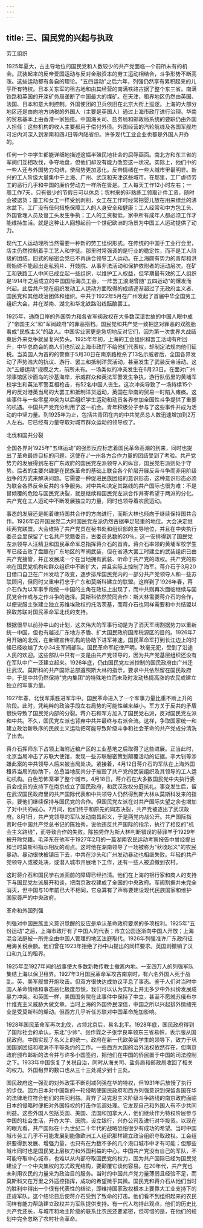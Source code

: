 ```yaml
---
---
---
```

title: 三、国民党的兴起与执政
---



劳工组织

1925年夏大，古主导地位的国民党和人数较少的共产党面临一个前所未有的机会。武装起来的反帝爱国运动与反对金融资本的劳工运动相结合，斗争形势不断高涨。这些运动都有各自的理论。"五四运动"之后六年，列强仍然享有累积起来的儿乎所有特权。日本关东军的租古地和由其经营的南满铁路古据了整个东三省。南满铁路和英国的开滦矿务局垄断了中国最大的煤矿。在天津，租界地区仍然由英国、法国、日本和意大利控制。外国使团的卫兵依旧在北京大街上巡逻。上海的大部分地区还是由向地方纳税的外国人（主要是英国人）通过上海市政厅进行治理。华南的贸易基本上由香港一家独揽。中国海关司、盐务局和邮政局系统的要职仍由外国人担任；这些机构的收人主要都用于偿付外债。外国经营的汽轮航线及各国军舰均可沿内河深入到湖南和四J日等内陆省份。许多现代工业企业也都是外国人开办的。

任何一个中学生都能详细地描述这幅半殖民地社会的屈辱画面。南北方和东三省的军阀们互相攻伐，争夺地盘，但他们却没有能力改变这一状况。实际上，他们中的一些人还与外国势力勾结，使局势更加恶化。反帝情绪在一些大城市里最明显。新兴的工人阶级大量集中于上海、广州、武汉和天津这些城市。在那里，工厂虐待劳工的恶行几乎和中国的廉价劳动力一样所在皆是。工人每天工作12小时左右；一周工作7天，只有很少的节假日可以休息；农村来的非熟练工领取计件工资，随时会被退货；童工和女工一样受到剥削，女工在工作时经常把婴儿放在用来缥丝的沸水盆下。工厂没有任何措施保障工人的人身安全和健康；工人经常和中方包工头、外国管理人员及督工头发生争执；工人的工资极低，家中所有成年人都必须工作才能维持生活。就是这种让人回想起前一个世纪欧洲的场景为中国工人运动提供了动力。

现代工人运动理所当然需要一种新的劳工组织形式。在传统的中国手工业行会里，店主仍然控制着手工艺人和学徒。那里时常强调的是行业的稳定性，而不是工人阶级的团结。旧式的秘密会党已不再适合领导工人运动。在上海颇有势力的青帮和洪帮始终不能超出走私鸦片、开妓院、从事非法活动和保护依附者的活动层次。在矿工和铁路工人中间已成立起一些组织，以维护工人权益，但早期最有效的工人组织是1914年之后成立的中国国际海员工会。一阵罢工浪潮曾随"五四运动"的爆发而兴起。此后共产党在组织发动工人运动方面取得的成绩逐渐超过了无政府主义者、国民党和其他政治团体和组织。中共于1922年5月在广州发起了首届中华全国劳工组织大会，并在湖南、湖北和华北铁路沿线酝酿罢工。

1925年，通商口岸的外国势力和各省军阀政权在大多数深谙世故的中国人眼中成了"帝国主义"和"军阀政府"的罪恶搭档。国民党和共产党一致把这对罪恶的双胞胎看成"民族主义"的敌人。中国实业家更是急切地反对它们，因为第一次世界大战结束后外来竞争就呈复兴势头。1925年年初，上海的工会组织和罢工活动有所回升，中华总商会的商人们也抗议上海市政厅不给他们代表权，却制定法规向他们征税。当英国人为首的的警察于5月30日在南京路枪杀了13名示威者后，全国各界发动了声势浩大的抗议、游行、罢工和抵制洋货活动，甚至发生了武装反帝活动。这次"五姗运动"规模之大，前所未有。一场类似的冲突发生在6月23日。在面对广州领事馆区沙面岛的沙基海岸，示威群众和英法军警发生争执，游行队伍里的黄埔军校学生和英法军警互相枪击，有52名中国人丧生。这次冲突导致了一场持续15个月的反对港英当局的大罢工和抵制洋货运动，英国在华南的贸易一时陷入瘫痪。这些事件与一些零星冲突为以后组织学生运动和动员各界参加全国性斗争提供了重要的机遇。中国共产党充分利用了这一机会。青年积极分子参与了这些事件并成为活动的中坚力量。到1925年为止，包括共青团在内的中共党员总人数迅速增加到2万人左右。它已经有力量夺取对城市群众运动的领导权了。

北伐和国共分裂

全国各界对1925年"五琳运动"的强烈反应标志着国民革命高潮的到来，同时也提出了革命最终目标的问题，这使在J'一州各方合作力量的团结受到了考验。共产党势力的发展得到左右广东政府的国民党左派领导人的纵容，国民党右派则处于守势。后者的主要兴趣是在民族革命的基础上联合各个阶层开展反帝斗争而非用阶级战争的方式来解决问题。它需要一种促进民族团结的意识形态，这种意识形态必须为联合各界反帝反共的斗争服务。对中共和决定其路线的共产国际也很为难：不是冒倾覆的危险与国民党决裂，就是继续和国民党左派合作并寄希望于两派的分化。共产党在工人运动中不断发展独立的力量，同时也领导着农民运动。

事态的发展还是朝着维持国共合作的方向进行，而斯大林也倾向于继续保持国共合作。1926年召开国民党二大时国民党左派仍然古据举足轻重的地位。大会决定继续两党联盟。大会维持了共产党员在秘书处和组织部的主导地位，并且在中央执行委员会里保留了七名共产党籍委员，古委员总数的20％。这一安排得到了国民党左派领导人汪精卫和国民革命军总指挥蒋介石的首肯。蒋介石率领的黄埔军校学生军已经击败了盘踞在广东地区的军阀武装，但在省港大罢工时建立的武装组织已由共产党接管，并正发展成一个在当地拥有武装、听命于共产党的政权。共产党的影响在国民党机构和群众组织中不断扩大，并且实际上控制了海军。蒋介石于3月20日借口自卫在广州发动了政变，逐步排斥国民党内的一部分共产党领导人和一些苏联顾问，但同时又重申将忠于广东和莫斯科建立的联盟。这样到了1926年春，蒋介石作为以军事手段统一中国的主角在政坛上出现了，而中共则再次面临继续与国民党合作或与之作斗争的选择。莫斯科依然赞同合作：斯大林需要蒋介石的合作，以便说服主张建立独立苏维埃政权的托洛茨基，而蒋介石也同样需要和中共结盟以换取苏联对国民革命军北伐的支持。

根据很早以前孙中山的计划，这次伟大的军事行动是为了消灭军阀割据势力以重新统一中国，但也有越过广东地方矛盾、扩大国民政府国库税源区的目的。1926年7月开始的北伐，在新建宣传机构的协助下进军神速，国民革命军打到长江边上的时候已经收编了大小34支军阀部队。国民革命军纪律严明，秋毫无犯，受到了沿途人民的欢迎。这些部队中只有一支是由共产党领导的，因为共产党基层组织还没有在军队中广一泛建立起来。1926年底，仍由国民党左派控制的国民政府由广州迁往武汉。莫斯科的共产国际总部遵照斯大林的指示，要求中共依然留在国民政府中，于是中共仍然保持"党内集团"的特殊地位而未及时发动热情高涨的农民或建立独立的军事力量。

1927年春，北伐军乘胜进军华中。国民革命进入了一个军事力量比重不断上升的阶段。此时，凭纯粹的政治手段左右局势的可能性越来越小。军方关于反共的矛盾很快导致了国民党内部的分裂。蒋介石和军方加入了国民党右派，反对国民党左派和中共。不久，国民党左派也背弃中共并最终与右派合流。这样，争取国家统一和建立政治新秩序的民族主义运动把可能导致阶级斗争和社会革命的共产党成分清洗了出去。

蒋介石挥师东下占领上海附近粮产区的工业基地之后取得了这些进展。正当此时，北京当局冲击了苏联大使馆，发现一些苏联秘密策划颠覆活动的证据。李大钊等涉嫌此案的中共领导人后来被当局处决。紧接着，4月12日蒋介石的军队在上海外国租界当局的协助下，怂恿当地反共分子摧毁了共产党的武装组织及其领导的工人运动机构。白色恐怖笼罩了整个城市。4月18日，蒋介石在大多数国民党中央执行委员会成员的支持下在南京成立了国民政府，和武汉政权分庭抗礼。事变发生后，留在武汉国民政府里的共产国际代表和中共领导人仍然得到斯大林从莫斯科发来的指示，要他们继续保持与国民党的合作。但国民党左派在对共产国际失望之余也增加了对中共的戒心。7月间，他们终于和原先的同志决裂，共产党被逐出了武汉政府。8月1日，共产党领导的军队发动南昌起义，于是两党内战公开。共产国际指责时任中国共产党总书记的陈独秀，说他违反共产国际的指示，执行了相反的"机会主义路线"，而导致合作的失败。陈独秀作为斯大林判断错误的替罪羊于1929年被开除党籍。毛泽东在他写于1927年2月的一篇湖南农民运动考察报告中曾经提出和当时莫斯科指示相反的观点。这时他在湖南领导了一场被称为"秋收起义"的农民暴动。暴动很快被镇压下去，中共在沙头和广州发动暴动也相继失败。年轻的共产党领导人或被处决，或潜入城市开展地下工作，还有一些人被迫撤到农村。

这时蒋介石和国民学右派面前的障碍已经扫清。他们在上海的银行家和商人的支持下与国民党左派展开和谈，把南京政权建成了全国的中央政府。军阀割据并未完全消灭，但中国与10年前已大不相同，它总算有了声称要建设现代民族国家和维护国家尊严的中央政府。

革命和外国列强

列强对中国民族主义意识觉醒的反应是承认革命政府要求的多项权利。1925年"五份运动"之后，上海市政厅有了中国人的代表；市立公园逐渐向中国人开放；上海混合法庭被一所完全由中国人管理的地区法庭取代。1926年列强准许广东政府征用海关税余额。他们曾在1923年拒绝了孙中山提出的同样要求。英国则撤销了汉口和九江的租界。

1925年至1927年间的战事使大多数新教传教士撤离内地。一支四万人的列强军队集结上海以保卫租界。1927年3月国民革命军攻古南京时，有六名外国人死于战乱。英、美军舰曾开炮攻击。但双方很快达成协议平息了事态。鉴于人们对当时中国人革命情绪和事态恶化极度恐慌，我们可以认为实际上并无多少中外纠纷发展成暴力冲突。和英国一样，美国国务院在此事件中保持了中立，甚至不愿就苏俄布尔什维克主义威胁大做文章。当时上海的外国侨民深信，中国之所以兴起排外情绪完全是受莫斯科的煽动。但西方几乎听任苏联对中国革命施加影响。

1928年国民革命军再次北伐，占领北京后，易名北平。1928年底，国民政府得到了国际社会的承认。东北"少帅"、张作霖之子张学良率领东三省易帜，表示服从国民政府。中国实现了名义上的统一。政府在新一代欧美留学生的领导下，致力于巩固国家团结和取消不平等条约的工作。一些西方大国的治外法权依然存在，但南京政府颁布邮新的法令并与许多小国签约，把他们在中国的侨民置于中国的司法控制之下。1933年中国恢复了关税自治，同时从海关司、盐务局和邮政局收回了相关的权力。外国租界的数口也从三十三处减少到十三处。

国民政府这一强劲的对外政策不断削减列强在华的特权，但1931年后放慢了执行的步伐。因为日本对中国新的一轮侵略使国民政府和西方列强意识到保留各国在华的法律地位符合他们的共同利益。背弃了马克思主义阶级斗争路线的南京政府面临日本的侵略时便把对外国特权的打击作低调处理。它发现自己和外国人有不少共同利益。这些外国人包括英国、美国、法国和加拿大人，他们继续作为特权阶层参与中国的社会生活，开办大学、医院，设立银行，兴办公司及进行对华投资。以现在的眼光看，共产国际在十九世纪二十年代的战略恐怕很少有成功的希望。当时中国城市劳工几乎不可能发展到能像欧洲工人组织那样建立政治组织夺取政权。工会组织要得到发展、增强力量，也只有在为数不多的几个港口城市中才有可能；但那些城市同时也是国民党上层权力和外国利益的中心。中国共产党没有自己的军队，不可能夺取中心城市，也难以从内部夺取国民党的权力，因为共产国际已经为国民党建设了一个中央集权的苏式政党结构，要颠覆它谈何容易。在20年代，共产党也未利用农民的力量来为政治目的服务。当时的中国共卢党力量薄弱且经验不足，而莫斯科又在万里之外遥控指挥，成功的希望微乎其微。国民党和蒋介石从他们当时的胜利中得出一个很有代表性的结论，即维持国家政权根本上要靠大工业支持下的正规军队。这个结论日后使蒋介石受到了致命的打击。他们看不到组织起来的农民同样有能力帮助建立政权并为军队提供支持。有一代人均持此观点，他们的历史比共产党还长，与城市和地主阶级的联系比农民还要紧密，但可惜的是，在他们的规划中完全忽略了农村社会革命。